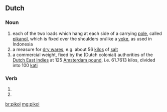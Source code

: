 ==Dutch==

===Noun===
{{infl|nl|noun|g=g}}

# each of the two loads which hang at each side of a carrying [[pole]], called [[pikanol]], which is fixed over the shoulders on/like a [[yoke]], as used in Indonesia
# a measure for [[dry ware]]s, e.g. about 56 [[kilo]]s of [[salt]]
# a commercial weight, fixed by the (Dutch colonial) authorities of the [[Dutch East Indies]] at 125 [[Amsterdam pound]], i.e. 61.7613 kilos, divided into 100 [[kati]]

===Verb===
{{infl|nl}}

# {{nl-verb-form|p=1|n=sg|t=pres|m=ind|pikollen}}
# {{nl-verb-form|m=imp|pikollen}}

[[br:pikol]]
[[mg:pikol]]